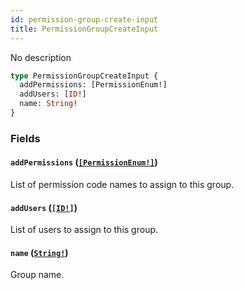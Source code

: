 ```yaml
---
id: permission-group-create-input
title: PermissionGroupCreateInput
---
```


No description

```graphql
type PermissionGroupCreateInput {
  addPermissions: [PermissionEnum!]
  addUsers: [ID!]
  name: String!
}
```

### Fields

#### `addPermissions` ([`[PermissionEnum!]`](/developer/api-reference/enums/permission-enum))

List of permission code names to assign to this group.

#### `addUsers` ([`[ID!]`](/developer/api-reference/scalars/id))

List of users to assign to this group.

#### `name` ([`String!`](/developer/api-reference/scalars/string))

Group name.
